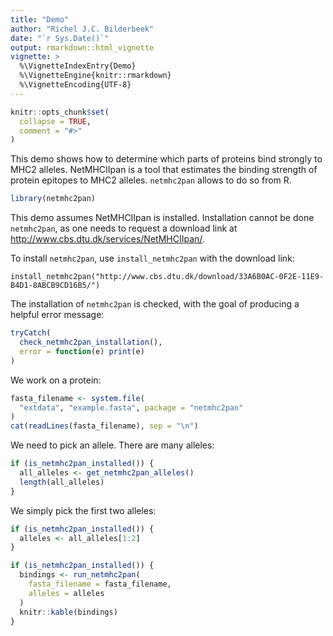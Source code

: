 ```yaml
---
title: "Demo"
author: "Richel J.C. Bilderbeek"
date: "`r Sys.Date()`"
output: rmarkdown::html_vignette
vignette: >
  %\VignetteIndexEntry{Demo}
  %\VignetteEngine{knitr::rmarkdown}
  %\VignetteEncoding{UTF-8}
---
```


```r
knitr::opts_chunk$set(
  collapse = TRUE,
  comment = "#>"
)
```

This demo shows how to determine which parts of proteins
bind strongly to MHC2 alleles. NetMHCIIpan is a tool that
estimates the binding strength of protein epitopes
to MHC2 alleles. `netmhc2pan` allows to do so from R.

```r
library(netmhc2pan)
```

This demo assumes NetMHCIIpan is installed.
Installation cannot be done `netmhc2pan`, as one needs
to request a download link at 
[http://www.cbs.dtu.dk/services/NetMHCIIpan/](http://www.cbs.dtu.dk/services/NetMHCIIpan).

To install `netmhc2pan`, use `install_netmhc2pan` with the download link:

```
install_netmhc2pan("http://www.cbs.dtu.dk/download/33A6B0AC-0F2E-11E9-B4D1-8ABCB9CD16B5/")
```

The installation of `netmhc2pan` is checked, with
the goal of producing a helpful error message:

```r
tryCatch(
  check_netmhc2pan_installation(),
  error = function(e) print(e)
)
```

We work on a protein:

```r
fasta_filename <- system.file(
  "extdata", "example.fasta", package = "netmhc2pan"
)
cat(readLines(fasta_filename), sep = "\n")
```

We need to pick an allele. There are many alleles:

```r
if (is_netmhc2pan_installed()) {
  all_alleles <- get_netmhc2pan_alleles()
  length(all_alleles)
}
```

We simply pick the first two alleles:

```r
if (is_netmhc2pan_installed()) {
  alleles <- all_alleles[1:2]
}
```

```r
if (is_netmhc2pan_installed()) {
  bindings <- run_netmhc2pan(
    fasta_filename = fasta_filename,
    alleles = alleles
  )
  knitr::kable(bindings)
}
```
